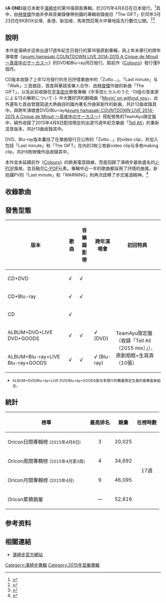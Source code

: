 {{noteTA
|G1=Show
|1=zh-tw:連結; zh-hk:連結; zh-mo:連結; zh-cn:链接;
}}{{Not|A1}}
{{Infobox Album | <!-- See Wikipedia:WikiProject_Albums -->
| Name           = A ONE
| Type           = [[錄音室專輯|錄音室專輯]]
| Cover          = A ONE CD+DVD.jpg
| Caption        = CD+DVD及數位下載版本封面
| Artist         = [[濱崎步|濱崎步]] 
| Released       = {{flagicon|Japan}} 2015年4月8日<br />{{flagicon|Taiwan}} 2015年4月17日
| Recorded       = 2014-2015年
| Genre          = [[日本流行音樂|日本流行音樂]]
| Length         = 
| Label          = [[avex_trax|avex trax]] 
| Producer       = 松浦勝人
| Reviews        = 
| Chart position = * 週間最高第4名（[[Oricon|Oricon]]）<br />
* 2015年4月度月間第9名（[[Oricon|Oricon]]）
* 2015年度上半期第49名（[[Oricon|Oricon]]）
* 2015年度年榜第90名（Oricon）
| Certification  = 
| Last album     = [[Colours_(濱崎步專輯)|Colours]]<br />（2014年）
| This album     = '''A ONE'''<br />（2015年）
| Next album     = [[sixxxxxx|sixxxxxx]]<br />（2015年）
| Misc           =
}}

《'''A ONE'''》是日本歌手[[濱崎步|濱崎步]]的第16張原創專輯，於2015年4月8日在日本發行。<ref>{{Cite web |url = http://ent.163.com/15/0317/10/AKTE3OMP00031H0O.html |title = 滨崎步与林俊杰合作 新专辑《A ONE》4月发售 |date = 2015-03-17 |publisher = 网易娱乐 |language = zh-cn |accessdate = 2015-03-17 |archive-date = 2015-04-02 |archive-url = https://web.archive.org/web/20150402164912/http://ent.163.com/15/0317/10/AKTE3OMP00031H0O.html |dead-url = no }}</ref>其中，由[[林俊傑|林俊傑]]作曲并參與音樂錄像帶拍攝的專輯收錄曲目「The GIFT」於同年3月23日在KKBOX台灣、香港、新加坡、馬來西亞等大中華地區先行數位公開。<ref>{{Cite web |url = http://www.epochtimes.com/b5/15/3/17/n4389646.htm |title = 濱崎步JJ合作曲MV公開 化身新人步禮堂 |date = 2015-03-17 |publisher = 大紀元 |language = zh-tw |accessdate = 2015-03-17 |archive-date = 2015-03-20 |archive-url = https://web.archive.org/web/20150320151730/http://www.epochtimes.com/b5/15/3/17/n4389646.htm |dead-url = no }}</ref><ref>{{Cite web |url = http://www.musicman-net.com/artist/45757.html |title = 浜崎あゆみ「The GIFT」アジア各国でKKBOXデイリー1位獲得 |date = 2015-03-26 |publisher = musicman-net |language = ja |accessdate = 2015-03-30 |archive-date = 2015-04-02 |archive-url = https://web.archive.org/web/20150402101623/http://www.musicman-net.com/artist/45757.html |dead-url = no }}</ref>

== 說明 ==
本作是濱崎步迎來出道17週年紀念日發行的第16張原創專輯，與上年末舉行的跨年演唱會《[[ayumi_hamasaki_COUNTDOWN_LIVE_2014-2015_A_Cirque_de_Minuit_～真夜中のサーカス～|ayumi hamasaki COUNTDOWN LIVE 2014-2015 A Cirque de Minuit ～真夜中のサーカス～]]》的DVD和Blu-ray同日發行。距前作《[[Colours_(濱崎步專輯)|Colours]]》發行僅9個月。

CD版本收錄了上年12月發行的冬日抒情單曲中的「Zutto...」、「Last minute」与「Walk」三首曲目，首度與華語音樂人合作、由[[林俊傑|林俊傑]]作曲的新曲「The GIFT」，以及此前收錄在[[宇多田光|宇多田光]]致敬專輯《宇多田ヒカルのうた -13组の音楽家による13の解釈について-》中大獲好評的翻唱曲「[[Movin'_on_without_you|Movin' on without you]]」，此外還有七首由曾譜寫過大熱曲目的國內著名作曲家創作的新曲，共計12曲收錄其中。與跨年演唱會DVD/Blu-ray《[[ayumi_hamasaki_COUNTDOWN_LIVE_2014-2015_A_Cirque_de_Minuit_～真夜中のサーカス～|ayumi hamasaki COUNTDOWN LIVE 2014-2015 A Cirque de Minuit ～真夜中のサーカス～]]》搭配發售的TeamAyu限定盤中，額外收錄了2013年4月8日配信限定的出道15週年紀念樂曲「[[Ayumi_hamasaki_15th_Anniversary_TOUR_～A_BEST_LIVE～#CD|Tell All]]」的重新混音版本，共計13曲收錄其中。

DVD、Blu-ray版本囊括了在單曲發行日公佈的「Zutto...」的video clip，并加入包括「Last minute」和「The GIFT」在內的3枚三枚新video clip与多枚making clip，共計8枚映像作品收錄其中。

本作並未延續前作《[[Colours_(濱崎步專輯)|Colours]]》的歐美電音路線，而是回歸了濱崎步最負盛名的[[J-POP|J-POP]]風格，並且融合[[中文流行音乐|C-POP]]元素。專輯中近一半的歌曲都採用了抒情的曲風，新拍攝PV的「Last minute」和「WARNING」則再次詮釋了步式搖滾精神。<ref>{{Cite web |url = http://avex.jp/ayu/news/detail.php?id=1019007 |title = 浜崎あゆみ 16thアルバムとカウントダウンライヴDVD＆Blu-rayをデビュー17周年記念日に同時発売！ |date = 2015-02-13 |publisher = ayumi hamasaki(浜崎あゆみ) offical website |language = ja |accessdate = 2015-02-13 |quote = デビューから17年を経たayuが今、表現したい“歌”が詰まったファン待望の王道J-POPアルバム！！ |archive-date = 2015-02-13 |archive-url = https://web.archive.org/web/20150213185353/http://avex.jp/ayu/news/detail.php?id=1019007 |dead-url = no }}</ref>

== 收錄歌曲 ==

{{tracklist
| headline = CD
| all_lyrics    = 濱崎步（翻唱曲〈Movin' on without you〉除外）
| extra_column  = 編曲

| title1        = a Bell
| note1         = 
| music1        = 中野雄太
| extra1        = 中野雄太
| length1       = 

| title2        = WARNING
| note2         = 
| music2        = 原一博
| extra2        = tasuku
| length2       = 

| title3        = NO FUTURE
| note3         = 
| music3        = 小室哲哉
| extra3        = 中野雄太
| length3       = 

| title4        = Anything for You
| note4         = 
| music4        = 小室哲哉
| extra4        = 中野雄太
| length4       = 

| title5        = [[Zutto.../Last_minute/Walk|Last minute]]
| note5         = 日本電視台「BUZZ RHYTHM」4月主題曲
| music5        = 湯汲哲也
| extra5        = tasuku
| length5       = 

| title6        = [[Zutto.../Last_minute/Walk|Zutto...]]
| note6         = 
| music6        = 多胡邦夫
| extra6        = 中野雄太
| length6       = 

| title7        = Out of control
| note7         = 
| music7        = 湯汲哲也
| extra7        = tasuku
| length7       = 

| title8        = Story
| note8         = 
| music8        = 湯汲哲也
| extra8        = 中野雄太
| length8       = 

| title9        = The GIFT
| note9         = 
| music9        = [[林俊傑|林俊傑]]
| extra9        = 小林信吾
| length9       = 

| title10       = The Show Must Go On
| note10        = Samantha Thavasa -365日、毎日が記念日- 電視廣告曲
| music10       = 小室哲哉
| extra10       = tasuku
| length10      = 

| title11       = [[Zutto.../Last_minute/Walk|Walk]]
| note11        = 
| music11       = 小室哲哉
| extra11       = 中野雄太
| length11      = 
}}
{{Tracklist
| collapsed       = no
| headline        = Bonus Track
| widthpercent = 62
| music_width = 25
| extra_column  = 編曲

| title12       = [[Movin'_on_without_you|Movin' on without you]]
| note12        = 
| music12       = 宇多田光
| lyrics12      = 宇多田光
| extra12       = Yohanne Simon for RedOne Productions, LCC
| length12      =
}}
{{Tracklist
| collapsed       = yes
| headline        = 歌迷俱樂部限定盤
| widthpercent = 62
| music_width = 25
| extra_column  = 編曲

| title13       = [[Ayumi_hamasaki_15th_Anniversary_TOUR_～A_BEST_LIVE～#CD|Tell All]] (2015 mix)
| note13        = 
| music13       = 中野雄太
| extra13       = 中野雄太
| length13      = 
}}
{{tracklist
| widthpercent = 62
| collapsed     = yes
| headline      = DVD/Blu-ray
| extra_column  = 導演

| title1        = Zutto...
| note1         = video clip 
| music1        = 
| extra1        = 武藤真志
| length1       =

| title2        = Last minute
| note2         = video clip
| music2        = 
| extra2        = 武藤真志
| length2       = 

| title3        = The GIFT
| note3         = video clip
| music3        = 
| extra3        = 須永秀明
| length3       = 

| title4        = WARNING
| note4         = video clip
| music4        = 
| extra4        = A Crew
| length4       = 

| title5        = Zutto...
| note5         = making clip
| music5        = 
| extra5        = 小野寺圭介
| length5       = 

| title6        = Last minute
| note6         = making clip
| music6        = 
| extra6        = 小野寺圭介
| length6       = 

| title7        = The GIFT
| note7         = making clip
| music7        = 
| extra7        = 小野寺圭介
| length7       = 

| title8        = WARNING
| note8         = making clip
| music8        = 
| extra8        = 小野寺圭介
| length8       = 

}}

{{tracklist
| widthpercent  = 62
| collapsed     = yes
| headline      = LIVE DVD/Blu-ray「[[ayumi_hamasaki_COUNTDOWN_LIVE_2014-2015_A_Cirque_de_Minuit_～真夜中のサーカス～|ayumi hamasaki COUNTDOWN LIVE 2014-2015 A Cirque de Minuit ～真夜中のサーカス～]]」

| title1        = Duty
| length1       =

| title2        = Microphone
| length2       = 

| title3        = Energy Blasts
| length3       = 

| title4        = GAME
| length4       = 

| title5        = my name's WOMEN
| length5       = 

| title6        = 1 LOVE
| length6       = 

| title7        = End roll
| length7       = 

| title8        = Zutto...
| length8       = 

| title9        = Last minute
| length9       = 

| title10       = Tears
| length10      = 

| title11       = Walk
| length11      = 

| title12       = forgiveness
| length12      = 

| title13       = progress
| length13      = 

| title14       = SURREAL ～ evolution ～ SURREAL
| length14      = 

| title15       = NOW & 4EVA
| length15      = 

| title16       = Movin' on without you
| length16      = 

| title17       = XOXO
| length17      = 

| title18       = Lelio
| length18      = 

| title19       = Boys & Girls
| length19      = 

| title20       = how beautiful you are
| length20      = 

| title21       = Born To Be...
| length21      = 

}}

== 發售型態 ==
{| class="wikitable" width="700px" style="font-size:85%; "
!版本
! 歌曲 !! 音樂錄影帶 !! 跨年演唱會 !! 初回特典
|-
|CD+DVD
|√
|√
|
|rowspan=3|
|-
|CD+Blu-ray
|√
|√
|
|-
|CD
|√
|
|
|-
|ALBUM+DVD+LIVE DVD+GOODS
|√
|√
|√ (DVD)
|rowspan=2|TeamAyu限定盤（收錄「Tell All（2015 mix）」）、<br>原創相框+生寫真（10張）
|-
|ALBUM+Blu-ray+LIVE Blu-ray+GOODS
|√
|√
|√ (Blu-ray)
|}

*<small>ALBUM+DVD/Blu-ray+LIVE DVD/Blu-ray+GOODS是日本發行的數量限定生產的豪華盒裝組合。</small>

== 統計 ==
{| class="wikitable" width="500px" style="font-size:small;"
!榜單
!最高排名
!銷量
!在榜時數
|-
|Oricon日間專輯榜 <small>(2015年4月8日)</small>
|align="center"|3
|20,025
|rowspan="4" align="center"|17週
|-
|Oricon周間專輯榜 <small>(2015年4月第3周)</small>
|align="center"|4
|34,692
|-
|Oricon月間專輯榜 <small>(2015年4月)</small>
|align="center"|9
|46,095
|-
|Oricon累積銷量
|align="center"|—
|52,816
|}

==参考资料==
{{reflist}}
== 相關連結 ==
*[http://www.avexnet.or.jp/ayu/jp/discography/index.html 濱崎步官方網站]{{Wayback|url=http://www.avexnet.or.jp/ayu/jp/discography/index.html |date=20131017142419 }}

{{Ayumi Hamasaki albums}}

[[Category:濱崎步專輯|Category:濱崎步專輯]]
[[Category:2015年音樂專輯|Category:2015年音樂專輯]]